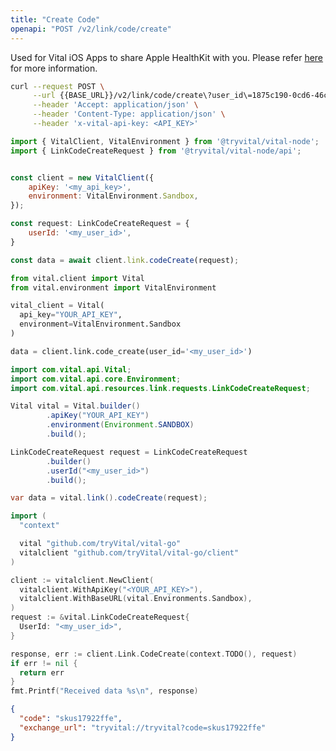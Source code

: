 ```yaml
---
title: "Create Code"
openapi: "POST /v2/link/code/create"
---
```


Used for Vital iOS Apps to share Apple HealthKit with you. Please refer [here](/wearables/vital-app/introduction) for more information.

<RequestExample>

```bash Bash
curl --request POST \
     --url {{BASE_URL}}/v2/link/code/create\?user_id\=1875c190-0cd6-46c1-8670-5b56a7794b78 \
     --header 'Accept: application/json' \
     --header 'Content-Type: application/json' \
     --header 'x-vital-api-key: <API_KEY>'
```

```javascript Node
import { VitalClient, VitalEnvironment } from '@tryvital/vital-node';
import { LinkCodeCreateRequest } from '@tryvital/vital-node/api';


const client = new VitalClient({
    apiKey: '<my_api_key>',
    environment: VitalEnvironment.Sandbox,
});

const request: LinkCodeCreateRequest = {
    userId: '<my_user_id>',
}

const data = await client.link.codeCreate(request);
```

```python Python
from vital.client import Vital
from vital.environment import VitalEnvironment

vital_client = Vital(
  api_key="YOUR_API_KEY",
  environment=VitalEnvironment.Sandbox
)

data = client.link.code_create(user_id='<my_user_id>')
```

```java Java
import com.vital.api.Vital;
import com.vital.api.core.Environment;
import com.vital.api.resources.link.requests.LinkCodeCreateRequest;

Vital vital = Vital.builder()
        .apiKey("YOUR_API_KEY")
        .environment(Environment.SANDBOX)
        .build();

LinkCodeCreateRequest request = LinkCodeCreateRequest
        .builder()
        .userId("<my_user_id>")
        .build();

var data = vital.link().codeCreate(request);
```

```go Go
import (
  "context"

  vital "github.com/tryVital/vital-go"
  vitalclient "github.com/tryVital/vital-go/client"
)

client := vitalclient.NewClient(
  vitalclient.WithApiKey("<YOUR_API_KEY>"),
  vitalclient.WithBaseURL(vital.Environments.Sandbox),
)
request := &vital.LinkCodeCreateRequest{
  UserId: "<my_user_id>",
}

response, err := client.Link.CodeCreate(context.TODO(), request)
if err != nil {
  return err
}
fmt.Printf("Received data %s\n", response)

```

</RequestExample>

<ResponseExample>

```json Example
{
  "code": "skus17922ffe",
  "exchange_url": "tryvital://tryvital?code=skus17922ffe"
}
```

</ResponseExample>

